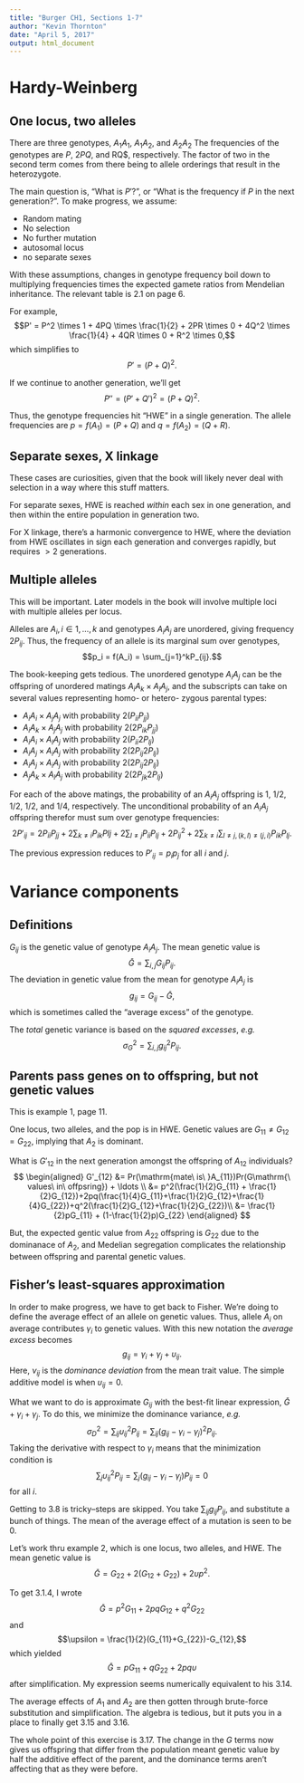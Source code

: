 ```yaml
---
title: "Burger CH1, Sections 1-7"
author: "Kevin Thornton"
date: "April 5, 2017"
output: html_document
---
```


# Hardy-Weinberg

## One locus, two alleles

There are three genotypes, $A_1A_1$, $A_1A_2$, and $A_2A_2$  The frequencies of the genotypes are $P$, $2PQ$, and RQ$, respectively.  The factor of two in the second term comes from there being to allele orderings that result in the heterozygote.

The main question is, "What is $P'$?", or "What is the frequency if $P$ in the next generation?". To make progress, we assume:

* Random mating
* No selection
* No further mutation
* autosomal locus
* no separate sexes

With these assumptions, changes in genotype frequency boil down to multiplying frequencies times the expected gamete ratios from Mendelian inheritance.  The relevant table is 2.1 on page 6.

For example, $$P' = P^2 \times 1 + 4PQ \times \frac{1}{2} + 2PR \times 0 + 4Q^2 \times \frac{1}{4} + 4QR \times 0 + R^2 \times 0,$$ which simplifies to $$P' = (P+Q)^2.$$

If we continue to another generation, we'll get $$P'' = (P'+Q')^2  =(P+Q)^2.$$

Thus, the genotype frequencies hit "HWE" in a single generation.  The allele frequencies are $p = f(A_1) = (P+Q)$ and $q = f(A_2) = (Q+R)$.

## Separate sexes, X linkage

These cases are curiosities, given that the book will likely never deal with selection in a way where this stuff matters.

For separate sexes, HWE is reached *within* each sex in one generation, and then within the entire population in generation two.

For X linkage, there's a harmonic convergence to HWE, where the deviation from HWE oscillates in sign each generation and converges rapidly, but requires $> 2$ generations.

## Multiple alleles

This will be important.  Later models in the book will involve multiple loci with multiple alleles per locus.

Alleles are $A_i, i \in 1, \ldots, k$ and genotypes $A_iA_j$ are unordered, giving frequency $2P_{ij}$.  Thus, the frequency of an allele is its marginal sum over genotypes, $$p_i = f(A_i) = \sum_{j=1}^kP_{ij}.$$

The book-keeping gets tedious.  The unordered genotype $A_iA_j$ can be the offspring of unordered matings $A_iA_k \times A_lA_j$, and the subscripts can take on several values representing homo- or hetero- zygous parental types:

* $A_iA_i \times A_jA_j$ with probability $2(P_{ii}P_{jj})$
* $A_iA_k \times A_jA_j$ with probability $2(2P_{ik}P_{jj})$
* $A_iA_i \times A_lA_j$ with probability $2(P_{ii}2P_{lj})$
* $A_iA_j \times A_iA_j$ with probability $2(2P_{ij}2P_{lj})$
* $A_iA_j \times A_iA_j$ with probability $2(2P_{ij}2P_{lj})$
* $A_jA_k \times A_lA_j$ with probability $2(2P_{jk}2P_{lj})$

For each of the above matings, the probability of an $A_iA_j$ offspring is 1, 1/2, 1/2, 1/2, and 1/4, respectively.  The unconditional probability of an $A_iA_j$ offspring therefor must sum over genotype frequencies: $$ 2P'_{ij} = 2P_{ii}P_{jj} + 2\sum_{k \neq i}P_{ik}P{lj} + 2\sum_{l \neq j}P_{ii}P_{lj} + 2P_{ij}^2 + 2\sum_{k \neq i}\sum_{l \neq j, (k,l)\neq (j,i)}P_{ik}P_{lj}.$$

The previous expression reduces to $P'_{ij} = p_ip_j$ for all $i$ and $j$.

# Variance components

## Definitions

$G_{ij}$ is the genetic value of genotype $A_iA_j$.  The mean genetic value is $$\bar G = \sum_{i,j}G_{ij}P_{ij}.$$  The deviation in genetic value from the mean for genotype $A_iA_j$ is $$g_{ij} = G_{ij}-\bar G,$$ which is sometimes called the "average excess" of the genotype.

The _total_ genetic variance is based on the _squared excesses_, _e.g._ $$\sigma_G^2 = \sum_{i,j}g_{ij}^2P_{ij}.$$

## Parents pass genes on to offspring, but not genetic values

This is example 1, page 11.

One locus, two alleles, and the pop is in HWE.  Genetic values are $G_{11} \neq G_{12} = G_{22},$ implying that $A_2$ is dominant.

What is $G'_{12}$ in the next generation amongst the offspring of $A_{12}$ individuals?  
$$
\begin{aligned}
G'_{12} &= Pr(\mathrm{mate\ is\ }A_{11})Pr(G\mathrm{\ values\ in\ offpsring}) + \ldots \\
 &= p^2(\frac{1}{2}G_{11} + \frac{1}{2}G_{12})+2pq(\frac{1}{4}G_{11}+\frac{1}{2}G_{12}+\frac{1}{4}G_{22})+q^2(\frac{1}{2}G_{12}+\frac{1}{2}G_{22})\\
 &= \frac{1}{2}pG_{11} + (1-\frac{1}{2}p)G_{22}
\end{aligned}
$$

But, the expected gentic value from $A_{22}$ offspring is $G_{22}$ due to the dominanace of $A_2$, and Medelian segregation complicates the relationship between offspring and parental genetic values.

## Fisher's least-squares approximation

In order to make progress, we have to get back to Fisher.  We're doing to define the average effect of an allele on genetic values.  Thus, allele $A_i$ on average contributes $\gamma_i$ to genetic values.  With this new notation the _average excess_ becomes $$g_{ij} = \gamma_i + \gamma_j + \upsilon_{ij}.$$  Here, $\nu_{ij}$ is the _dominance deviation_ from the mean trait value. The simple additive model is when $\upsilon_{ij} = 0.$

What we want to do is approximate $G_{ij}$ with the best-fit linear expression, $\bar G + \gamma_i + \gamma_j$.  To do this, we minimize the dominance variance, _e.g._ $$\sigma^2_D = \sum_{ij}\upsilon^2_{ij}P_{ij} = \sum_{ij}(g_{ij}-\gamma_i -\gamma_j)^2P_{ij}.$$  Taking the derivative with respect to $\gamma_i$ means that the minimization condition is $$ \sum_{j}\upsilon^2_{ij}P_{ij} = \sum_{j}(g_{ij}-\gamma_i -\gamma_j)P_{ij} = 0$$ for all $i$.

Getting to 3.8 is tricky--steps are skipped.  You take $\sum_{ij}g_{ij}P_{ij}$, and substitute a bunch of things.  The mean of the average effect of a mutation is seen to be 0.

Let's work thru example 2, which is one locus, two alleles, and HWE.  The mean genetic value is $$\bar G = G_{22} + 2(G_{12}+G_{22}) + 2\upsilon p^2.$$

To get 3.1.4, I wrote $$\bar G = p^2G_{11} + 2pqG_{12} + q^2G_{22}$$ and $$\upsilon = \frac{1}{2}(G_{11}+G_{22})-G_{12},$$ which yielded $$\bar G = pG_{11}+qG_{22}+2pq\upsilon$$ after simplification.  My expression seems numerically equivalent to his 3.14.

The average effects of $A_1$ and $A_2$ are then gotten through brute-force substitution and simplification.  The algebra is tedious, but it puts you in a place to finally get 3.15 and 3.16.

The whole point of this exercise is 3.17.  The change in the $G$ terms now gives us offspring that differ from the population meant genetic value by half the additive effect of the parent, and the dominance terms aren't affecting that as they were before.
